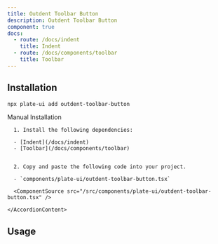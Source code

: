 ```yaml
---
title: Outdent Toolbar Button
description: Outdent Toolbar Button
component: true
docs:
  - route: /docs/indent
    title: Indent
  - route: /docs/components/toolbar
    title: Toolbar
---
```


[//]: # '<ComponentExample src="/src/components/examples/PlaygroundDemo.tsx">'
[//]: # '  <PlaygroundDemo />'
[//]: # '</ComponentExample>'

## Installation

```bash
npx plate-ui add outdent-toolbar-button
```

<Accordion type="single" collapsible>
  <AccordionItem value="manual-installation">
    <AccordionTrigger>Manual Installation</AccordionTrigger>
    <AccordionContent>

      1. Install the following dependencies:

      - [Indent](/docs/indent)
      - [Toolbar](/docs/components/toolbar)


      2. Copy and paste the following code into your project.

      - `components/plate-ui/outdent-toolbar-button.tsx`

      <ComponentSource src="/src/components/plate-ui/outdent-toolbar-button.tsx" />

    </AccordionContent>

  </AccordionItem>
</Accordion>

## Usage

```tsx

```

```tsx

```
